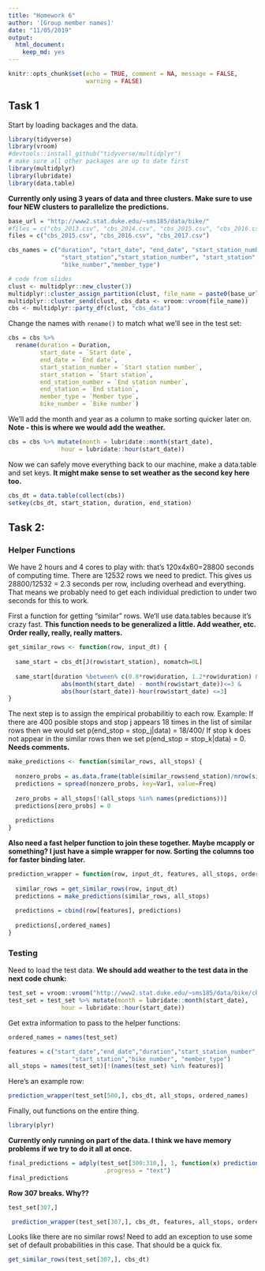 ```yaml
---
title: "Homework 6"
author: '[Group member names]'
date: "11/05/2019"
output: 
  html_document:
    keep_md: yes
---
```


```r
knitr::opts_chunk$set(echo = TRUE, comment = NA, message = FALSE,
                      warning = FALSE)
```

## Task 1

Start by loading backages and the data.
```r
library(tidyverse)
library(vroom)
#devtools::install_github("tidyverse/multidplyr")
# make sure all other packages are up to date first
library(multidplyr)
library(lubridate)
library(data.table)
```

**Currently only using 3 years of data and three clusters. Make sure to use four NEW clusters to parallelize the predictions.**
```r
base_url = "http://www2.stat.duke.edu/~sms185/data/bike/"
#files = c("cbs_2013.csv", "cbs_2014.csv", "cbs_2015.csv", "cbs_2016.csv", "cbs_2017.csv")
files = c("cbs_2015.csv", "cbs_2016.csv", "cbs_2017.csv")

cbs_names = c("duration", "start_date", "end_date", "start_station_number", 
               "start_station","start_station_number", "start_station", 
               "bike_number","member_type")

# code from slides
clust <- multidplyr::new_cluster(3)
multidplyr::cluster_assign_partition(clust, file_name = paste0(base_url, files))
multidplyr::cluster_send(clust, cbs_data <- vroom::vroom(file_name))
cbs <- multidplyr::party_df(clust, "cbs_data")
```

Change the names with ``rename()`` to match what we'll see in the test set:
```r
cbs = cbs %>%
  rename(duration = Duration,
         start_date = `Start date`,
         end_date = `End date`,
         start_station_number = `Start station number`,
         start_station = `Start station`,
         end_station_number = `End station number`,
         end_station = `End station`,
         member_type = `Member type`,
         bike_number = `Bike number`)
```

We'll add the month and year as a column to make sorting quicker later on. **Note - this is where we would add the weather.**
```r
cbs = cbs %>% mutate(month = lubridate::month(start_date),
               hour = lubridate::hour(start_date))
```

Now we can safely move everything back to our machine, make a data.table and set keys. **It might make sense to set weather as the second key here too.**
```r
cbs_dt = data.table(collect(cbs))
setkey(cbs_dt, start_station, duration, end_station)
```


## Task 2:

### Helper Functions
We have 2 hours and 4 cores to play with: that's 120x4x60=28800 seconds of computing time. There are 12532 rows we need to predict. This gives us 28800/12532 = 2.3 seconds per row, including overhead and everything. That means we probably need to get each individual prediction to under two seconds for this to work.

First a function for getting "similar" rows. We'll use data.tables because it's crazy fast. **This function needs to be generalized a little. Add weather, etc. Order really, really, really matters.**
```r
get_similar_rows <- function(row, input_dt) {
  
  same_start = cbs_dt[J(row$start_station), nomatch=0L]
  
  same_start[duration %between% c(0.8*row$duration, 1.2*row$duration) &
               abs(month(start_date) - month(row$start_date))<=3 &
               abs(hour(start_date))-hour(row$start_date) <=3]
}
```

The next step is to assign the empirical probabilitiy to each row. Example: If there are 400 posible stops and stop j appears 18 times in the list of similar rows then we would set p(end_stop = stop_j|data) = 18/400/ If stop k does not appear in the similar rows then we set p(end_stop = stop_k|data) = 0. **Needs comments.**
```r
make_predictions <- function(similar_rows, all_stops) {
  
  nonzero_probs = as.data.frame(table(similar_rows$end_station)/nrow(similar_rows))
  predictions = spread(nonzero_probs, key=Var1, value=Freq)
  
  zero_probs = all_stops[!(all_stops %in% names(predictions))]
  predictions[zero_probs] = 0
  
  predictions
}

```

**Also need a fast helper function to join these together. Maybe mcapply or something? I just have a simple wrapper for now. Sorting the columns too for faster binding later.**

```r
prediction_wrapper = function(row, input_dt, features, all_stops, ordered_names) {
  
  similar_rows = get_similar_rows(row, input_dt)
  predictions = make_predictions(similar_rows, all_stops)
  
  predictions = cbind(row[features], predictions)
  
  predictions[,ordered_names]
}
```


### Testing
Need to load the test data. **We should add weather to the test data in the next code chunk:**
```r
test_set = vroom::vroom("http://www2.stat.duke.edu/~sms185/data/bike/cbs_test.csv")
test_set = test_set %>% mutate(month = lubridate::month(start_date),
               hour = lubridate::hour(start_date))
```

Get extra information to pass to the helper functions:
```r
ordered_names = names(test_set)

features = c("start_date","end_date","duration","start_station_number",
                  "start_station","bike_number", "member_type")
all_stops = names(test_set)[!(names(test_set) %in% features)]

```

Here's an example row:
```r
prediction_wrapper(test_set[500,], cbs_dt, all_stops, ordered_names)
```

Finally, out functions on the entire thing.

```r
library(plyr)
```

**Currently only running on part of the data. I think we have memory problems if we try to do it all at once.**

```r
final_predictions = adply(test_set[300:310,], 1, function(x) prediction_wrapper(x, cbs_dt, features, all_stops, ordered_names),
                           .progress = "text")
final_predictions
```

**Row 307 breaks. Why??**

```r
test_set[307,]
```


```r
 prediction_wrapper(test_set[307,], cbs_dt, features, all_stops, ordered_names)
```

Looks like there are no similar rows! Need to add an exception to use some set of default probabilities in this case. That should be a quick fix.

```r
get_similar_rows(test_set[307,], cbs_dt)
```


